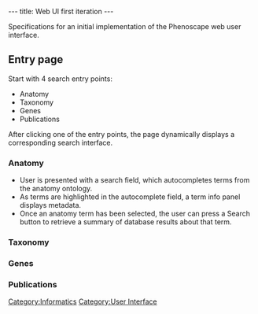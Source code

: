 ---
title: Web UI first iteration
---

Specifications for an initial implementation of the Phenoscape web user interface.

==Entry page==
Start with 4 search entry points:
* Anatomy
* Taxonomy
* Genes
* Publications

After clicking one of the entry points, the page dynamically displays a corresponding search interface.
===Anatomy===
* User is presented with a search field, which autocompletes terms from the anatomy ontology.
* As terms are highlighted in the autocomplete field, a term info panel displays metadata.
* Once an anatomy term has been selected, the user can press a Search button to retrieve a summary of database results about that term.

===Taxonomy===

===Genes===

===Publications===

[[Category:Informatics]]
[[Category:User Interface]]